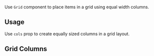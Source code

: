 <ax-layout />

Use `Grid` component to place items in a grid using equal width columns.

## Usage

Use `cols` prop to create equally sized columns in a grid layout.

<ax-demo name="grid/usage" />

## Grid Columns

<ax-demo meta='/colSpan="2"/' name="grid-column/span-usage" />
